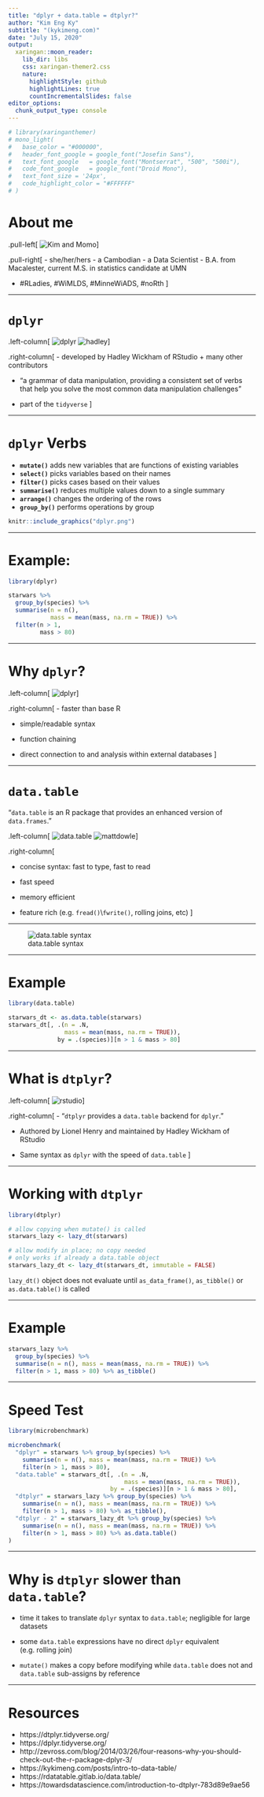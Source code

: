 ```yaml
---
title: "dplyr + data.table = dtplyr?"
author: "Kim Eng Ky"
subtitle: "(kykimeng.com)"
date: "July 15, 2020"
output:
  xaringan::moon_reader:
    lib_dir: libs
    css: xaringan-themer2.css
    nature:
      highlightStyle: github
      highlightLines: true
      countIncrementalSlides: false
editor_options: 
  chunk_output_type: console
---
```


```r
# library(xaringanthemer)
# mono_light(
#   base_color = "#000000",
#   header_font_google = google_font("Josefin Sans"),
#   text_font_google   = google_font("Montserrat", "500", "500i"),
#   code_font_google   = google_font("Droid Mono"),
#   text_font_size = '24px',
#   code_highlight_color = "#FFFFFF"
# )
```

# About me 

.pull-left[
![Kim and Momo](Kim.jpg)
]

.pull-right[
- she/her/hers
- a Cambodian
- a Data Scientist
- B.A. from Macalester, current M.S. in statistics candidate at UMN

- \#RLadies, \#WiMLDS, \#MinneWiADS, \#noRth
]


---

# `dplyr`

.left-column[ 
![dplyr](dplyr.png)
![hadley](hadley.jpg)
]

.right-column[ 
- developed by Hadley Wickham of RStudio + many other contributors

- "a grammar of data manipulation, providing a consistent set of verbs that help you solve the most common data manipulation challenges"

- part of the `tidyverse`
]



---

# `dplyr` Verbs 

- **`mutate()`** adds new variables that are functions of existing variables
- **`select()`** picks variables based on their names
- **`filter()`** picks cases based on their values
- **`summarise()`** reduces multiple values down to a single summary
- **`arrange()`** changes the ordering of the rows
- **`group_by()`** performs operations by group



```r
knitr::include_graphics("dplyr.png")
```

---

# Example:

```r
library(dplyr)

starwars %>%
  group_by(species) %>%
  summarise(n = n(),
            mass = mean(mass, na.rm = TRUE)) %>%
  filter(n > 1,
         mass > 80)
```


---

# Why `dplyr`?

.left-column[ 
![dplyr](dplyr.png)
]

.right-column[ 
- faster than base R

- simple/readable syntax

- function chaining 

- direct connection to and analysis within external databases
]


---

# `data.table`

"`data.table` is an R package that provides an enhanced version of `data.frames`." 


.left-column[
![data.table](datatable.png)
![mattdowle](mattdowle.png)
]

.right-column[

- concise syntax: fast to type, fast to read

- fast speed

- memory efficient

- feature rich (e.g. `fread()`\\`fwrite()`, rolling joins, etc)
]



---

![data.table syntax](data_table_syntax.png)


---

# Example

```r
library(data.table)

starwars_dt <- as.data.table(starwars)
starwars_dt[, .(n = .N, 
                mass = mean(mass, na.rm = TRUE)),
              by = .(species)][n > 1 & mass > 80]
```

---

# What is `dtplyr`?

.left-column[
![rstudio](RStudio.png)
]

.right-column[
- "`dtplyr` provides a `data.table` backend for `dplyr`."

- Authored by Lionel Henry and maintained by Hadley Wickham of RStudio

- Same syntax as `dplyr` with the speed of `data.table`
]


---

# Working with `dtplyr`

```r
library(dtplyr)

# allow copying when mutate() is called
starwars_lazy <- lazy_dt(starwars)

# allow modify in place; no copy needed 
# only works if already a data.table object
starwars_lazy_dt <- lazy_dt(starwars_dt, immutable = FALSE)
```

`lazy_dt()` object does not evaluate until `as_data_frame()`, `as_tibble()` or `as.data.table()` is called

---


# Example

```r
starwars_lazy %>% 
  group_by(species) %>%
  summarise(n = n(), mass = mean(mass, na.rm = TRUE)) %>%
  filter(n > 1, mass > 80) %>% as_tibble()
```


---


# Speed Test


```r
library(microbenchmark)

microbenchmark(
  "dplyr" = starwars %>% group_by(species) %>%
    summarise(n = n(), mass = mean(mass, na.rm = TRUE)) %>%
    filter(n > 1, mass > 80),
  "data.table" = starwars_dt[, .(n = .N, 
                                 mass = mean(mass, na.rm = TRUE)),
                             by = .(species)][n > 1 & mass > 80],
  "dtplyr" = starwars_lazy %>% group_by(species) %>%
    summarise(n = n(), mass = mean(mass, na.rm = TRUE)) %>%
    filter(n > 1, mass > 80) %>% as_tibble(),
  "dtplyr - 2" = starwars_lazy_dt %>% group_by(species) %>%
    summarise(n = n(), mass = mean(mass, na.rm = TRUE)) %>%
    filter(n > 1, mass > 80) %>% as.data.table()
)
```


---

# Why is `dtplyr` slower than `data.table`?

- time it takes to translate `dplyr` syntax to `data.table`; negligible for large datasets

- some `data.table` expressions have no direct `dplyr` equivalent (e.g. rolling join)

- `mutate()` makes a copy before modifying while `data.table` does not and `data.table` sub-assigns by reference

---

# Resources

- https://dtplyr.tidyverse.org/
- https://dplyr.tidyverse.org/
- http://zevross.com/blog/2014/03/26/four-reasons-why-you-should-check-out-the-r-package-dplyr-3/
- https://kykimeng.com/posts/intro-to-data-table/
- https://rdatatable.gitlab.io/data.table/
- https://towardsdatascience.com/introduction-to-dtplyr-783d89e9ae56